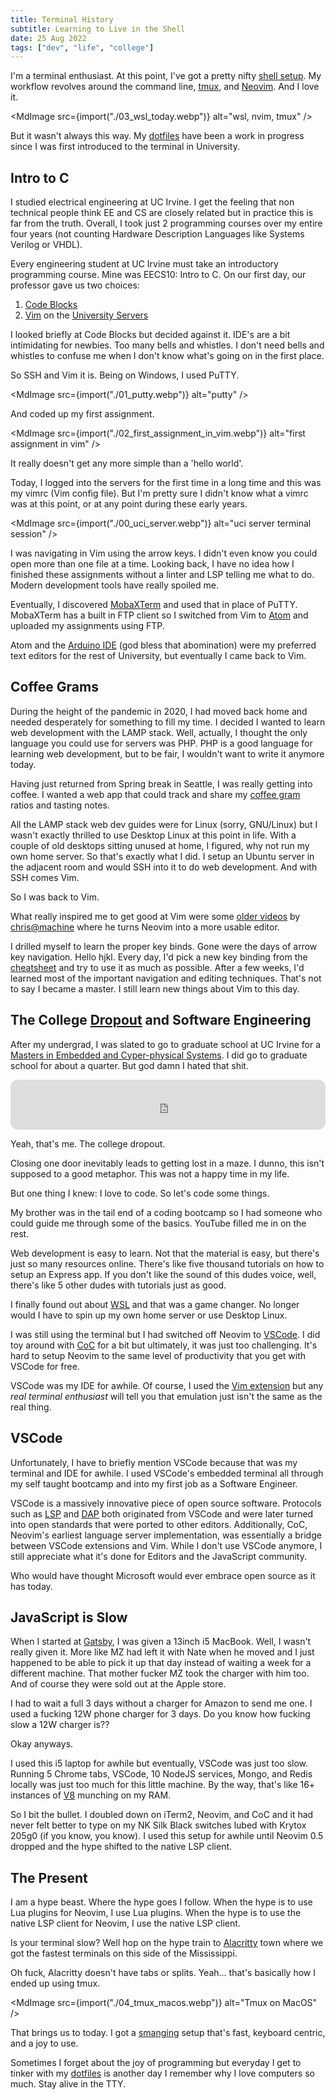 ```yaml
---
title: Terminal History
subtitle: Learning to Live in the Shell
date: 25 Aug 2022
tags: ["dev", "life", "college"]
---
```



I'm a terminal enthusiast.
At this point, I've got a pretty nifty [shell setup](https://github.com/enochchau/dotfiles).
My workflow revolves around the command line, [tmux](https://github.com/tmux/tmux), and [Neovim](https://neovim.io/).
And I love it.

<MdImage src={import("./03_wsl_today.webp")} alt="wsl, nvim, tmux" />

But it wasn't always this way.
My [dotfiles](https://github.com/enochchau/dotfiles) have been a work in progress since I was first introduced to the terminal in University.

## Intro to C

I studied electrical engineering at UC Irvine.
I get the feeling that non technical people think EE and CS are closely related but in practice this is far from the truth.
Overall, I took just 2 programming courses over my entire four years (not counting Hardware Description Languages like Systems Verilog or VHDL).

Every engineering student at UC Irvine must take an introductory programming course.
Mine was EECS10: Intro to C.
On our first day, our professor gave us two choices:

1. [Code Blocks](https://www.codeblocks.org/)
2. [Vim](https://www.vim.org/) on the [University Servers](http://eecs.uci.edu/)

I looked briefly at Code Blocks but decided against it.
IDE's are a bit intimidating for newbies.
Too many bells and whistles.
I don't need bells and whistles to confuse me when I don't know what's going on in the first place.

So SSH and Vim it is.
Being on Windows, I used PuTTY.

<MdImage src={import("./01_putty.webp")} alt="putty" />

And coded up my first assignment.

<MdImage src={import("./02_first_assignment_in_vim.webp")} alt="first assignment in vim" />

It really doesn't get any more simple than a 'hello world'.

Today, I logged into the servers for the first time in a long time and this was my vimrc (Vim config file).
But I'm pretty sure I didn't know what a vimrc was at this point, or at any point during these early years.

<MdImage src={import("./00_uci_server.webp")} alt="uci server terminal session" />

I was navigating in Vim using the arrow keys.
I didn't even know you could open more than one file at a time.
Looking back, I have no idea how I finished these assignments without a linter and LSP telling me what to do.
Modern development tools have really spoiled me.

Eventually, I discovered [MobaXTerm](https://mobaxterm.mobatek.net/) and used that in place of PuTTY.
MobaXTerm has a built in FTP client so I switched from Vim to [Atom](https://atom.io/) and uploaded my assignments using FTP.

Atom and the [Arduino IDE](https://www.arduino.cc/en/software) (god bless that abomination)
were my preferred text editors for the rest of University, but eventually I came back to Vim.

## Coffee Grams

During the height of the pandemic in 2020, I had moved back home and needed desperately for something to fill my time.
I decided I wanted to learn web development with the LAMP stack.
Well, actually, I thought the only language you could use for servers was PHP.
PHP is a good language for learning web development, but to be fair, I wouldn't want to write it anymore today.

Having just returned from Spring break in Seattle, I was really getting into coffee.
I wanted a web app that could track and share my [coffee gram](/blog/2020/coffeegrams/) ratios and tasting notes.

All the LAMP stack web dev guides were for Linux (sorry, GNU/Linux) but I wasn't exactly thrilled to use Desktop Linux at this point in life.
With a couple of old desktops sitting unused at home, I figured, why not run my own home server.
So that's exactly what I did.
I setup an Ubuntu server in the adjacent room and would SSH into it to do web development.
And with SSH comes Vim.

So I was back to Vim.

What really inspired me to get good at Vim were some
[older videos](https://youtu.be/gZCXaF-Lmco) by [chris@machine](https://www.youtube.com/c/ChrisAtMachine)
where he turns Neovim into a more usable editor.

I drilled myself to learn the proper key binds.
Gone were the days of arrow key navigation.
Hello hjkl.
Every day, I'd pick a new key binding from the [cheatsheet](https://vim.rtorr.com/) and try to use it as much as possible.
After a few weeks, I'd learned most of the important navigation and editing techniques.
That's not to say I became a master.
I still learn new things about Vim to this day.

## The College [Dropout](https://github.com/enochchau/dropout-numpad) and Software Engineering

After my undergrad, I was slated to go to graduate school at UC Irvine for a
[Masters in Embedded and Cyper-physical Systems](https://mecps.uci.edu/).
I did go to graduate school for about a quarter.
But god damn I hated that shit.

<iframe
  style="border-radius:12px"
  src="https://open.spotify.com/embed/album/4Uv86qWpGTxf7fU7lG5X6F?utm_source=generator"
  width="100%"
  height="80"
  frameBorder="0"
  allowfullscreen=""
  allow="autoplay; clipboard-write; encrypted-media; fullscreen; picture-in-picture"
></iframe>

Yeah, that's me.
The college dropout.

Closing one door inevitably leads to getting lost in a maze.
I dunno, this isn't supposed to a good metaphor.
This was not a happy time in my life.

But one thing I knew: I love to code.
So let's code some things.

My brother was in the tail end of a coding bootcamp so I had someone who could guide me through some of the basics.
YouTube filled me in on the rest.

Web development is easy to learn.
Not that the material is easy, but there's just so many resources online.
There's like five thousand tutorials on how to setup an Express app.
If you don't like the sound of this dudes voice, well, there's like 5 other dudes with tutorials just as good.

I finally found out about [WSL](https://docs.microsoft.com/en-us/windows/wsl/about) and that was a game changer.
No longer would I have to spin up my own home server or use Desktop Linux.

I was still using the terminal but I had switched off Neovim to [VSCode](https://code.visualstudio.com/).
I did toy around with [CoC](https://github.com/neoclide/coc.nvim) for a bit but ultimately, it was just too challenging.
It's hard to setup Neovim to the same level of productivity that you get with VSCode for free.

VSCode was my IDE for awhile. Of course, I used the [Vim extension](https://marketplace.visualstudio.com/items?itemName=vscodevim.vim) but any _real terminal enthusiast_ will tell you that emulation just isn't the same as the real thing.

## VSCode

Unfortunately, I have to briefly mention VSCode because that was my terminal and IDE for awhile.
I used VSCode's embedded terminal all through my self taught bootcamp and into my first job as a Software Engineer.

VSCode is a massively innovative piece of open source software.
Protocols such as [LSP](https://microsoft.github.io/language-server-protocol/) and
[DAP](https://microsoft.github.io/debug-adapter-protocol/) both originated from VSCode and were later
turned into open standards that were ported to other editors.
Additionally, CoC, Neovim's earliest language server implementation, was essentially a bridge between VSCode extensions and Vim.
While I don't use VSCode anymore, I still appreciate what it's done for Editors and the JavaScript community.

Who would have thought Microsoft would ever embrace open source as it has today.

<YouTube
  src="https://www.youtube.com/embed/Vhh_GeBPOhs"
  title="YouTube video player"
  frameborder="0"
  allow="accelerometer; autoplay; clipboard-write; encrypted-media; gyroscope; picture-in-picture"
  allowfullscreen
/>

## JavaScript is Slow

When I started at [Gatsby](https://gatsby.events), I was given a 13inch i5 MacBook.
Well, I wasn't really given it.
More like MZ had left it with Nate when he moved and
I just happened to be able to pick it up that day instead of waiting a week for a different machine.
That mother fucker MZ took the charger with him too.
And of course they were sold out at the Apple store.

I had to wait a full 3 days without a charger for Amazon to send me one.
I used a fucking 12W phone charger for 3 days.
Do you know how fucking slow a 12W charger is??

Okay anyways.

I used this i5 laptop for awhile but eventually, VSCode was just too slow.
Running 5 Chrome tabs, VSCode, 10 NodeJS services, Mongo, and Redis locally was just too much for this little machine.
By the way, that's like 16+ instances of [V8](https://v8.dev/) munching on my RAM.

So I bit the bullet.
I doubled down on iTerm2, Neovim, and CoC and it had never felt better to type
on my NK Silk Black switches lubed with Krytox 205g0 (if you know, you know).
I used this setup for awhile until Neovim 0.5 dropped and the hype shifted to the native LSP client.

## The Present

I am a hype beast.
Where the hype goes I follow.
When the hype is to use Lua plugins for Neovim, I use Lua plugins.
When the hype is to use the native LSP client for Neovim, I use the native LSP client.

Is your terminal slow?
Well hop on the hype train to [Alacritty](https://alacritty.org/) town where we got the fastest terminals on this side of the Mississippi.

Oh fuck, Alacritty doesn't have tabs or splits.
Yeah... that's basically how I ended up using tmux.

<MdImage src={import("./04_tmux_macos.webp")} alt="Tmux on MacOS" />

That brings us to today.
I got a [smanging](https://www.youtube.com/watch?v=xt5ghXdq6Z0) setup that's fast, keyboard centric, and a joy to use.

Sometimes I forget about the joy of programming but everyday I get to tinker with my
[dotfiles](https://github.com/enochchau/dotfiles) is another day I remember why I love computers so much.
Stay alive in the TTY.
